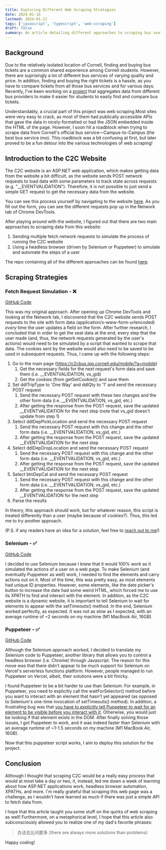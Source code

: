 ```yaml
---
title: Exploring Different Web Scraping Strategies
date: 2024-01-16
lastmod: 2024-01-21
tags: ['javascript', 'typescript', 'web-scraping']
draft: false
summary: An article detailing different approaches to scraping bus seat data from C2C, Cornell's official bus service.
---
```


## Background

Due to the relatively isolated location of Cornell, finding and buying bus tickets are a common shared experience among Cornell 
students. However, there are suprisingly a lot of different bus services of varying quality and price. In addition, finding and 
buying the right tickets is a hassle, as you have to compare tickets from all those bus services and for various days. Recently, 
I've been working on a [project](https://cusoon.vercel.app/) that aggregates data from different bus providers to make it easier
for students to easily find and compare bus tickets. 

Understandably, a crucial part of this project was web scraping.Most sites were very easy to crack, as most of them had publically 
accessible APIs that gave the data in nicely-formatted or had the JSON embedded inside the HTML of the page. However, I soon hit
a roadblock when trying to scrape data from Cornell's official bus service—Campus-to-Campus (the best bus service imo). This 
roadblock was a bit confusing at first, but later proved to be a fun detour into the various technologies of web scraping!

## Introduction to the C2C Website

The C2C website is an ASP.NET web application, which makes getting data from the website a bit difficult, as the website sends
POST network requests to load data with some parameters to track state across requests (e.g. "\_\_EVENTVALIDATION"). 
Therefore, it is not possible to just send a simple GET request to get the necessary data from the website.

You can see this process yourself by navigating to the website [here](https://c2cbus.ipp.cornell.edu/mobile/?a=mobile). As you
fill out the form, you can see the different requests pop up in the Network tab of Chrome DevTools.

After playing around with the website, I figured out that there are two main approaches to scraping data from this website:

1. Sending multiple fetch network requests to simulate the process of running the C2C website
2. Using a headless browser (driven by Selenium or Puppeteer) to simulate and automate the steps of a user

The repo containing all of the different approaches can be found [here](https://github.com/stevenyuser/scraping_c2c_experiments).

## Scraping Strategies

### Fetch Request Simulation - ❌

[GitHub Code](https://github.com/stevenyuser/scraping_c2c_experiments/blob/main/src/index.ts)

This was my original approach. After opening up Chrome DevTools and looking at the Network tab, I discovered that the C2C website
sends POST requests to the site with form data (application/x-www-form-urlencoded) _every_ time the user updates a field on the
form. After further research, I concluded that in order to get the seat data at the end, every step that the user made 
(and, thus, the network requests generated by the user's actions) would need to be simulated by a script that wanted to 
scrape that data. The cookies sent by the website would also need to be saved to be used in subsequent requests. Thus, I came 
up with the following steps:

1. Go to the main page (https://c2cbus.ipp.cornell.edu/mobile/?a=mobile)
   1. Get the necessary fields for the next request's form data and save them (i.e. \_\_EVENTVALIDATION, vs_gid)
   2. Get the cookies (from getSetCookie()) and save them
2. Set ddlTripType to 'One Way' and ddlQty to '1' and send the necessary POST request
   1. Send the necessary POST request with these two changes and the other form data (i.e. \_\_EVENTVALIDATION, vs_gid, etc.)
   2. After getting the response from the POST request, save the updated \_\_EVENTVALIDATION for the next step (note that vs_gid doesn't update from step 1)
3. Select ddlDepPickLocation and send the necessary POST request
   1. Send the necessary POST request with this change and the other form data (i.e. \_\_EVENTVALIDATION, vs_gid, etc.)
   2. After getting the response from the POST request, save the updated \_\_EVENTVALIDATION for the next step
4. Select ddlDepDropLocation and send the necessary POST request
   1. Send the necessary POST request with this change and the other form data (i.e. \_\_EVENTVALIDATION, vs_gid, etc.)
   2. After getting the response from the POST request, save the updated \_\_EVENTVALIDATION for the next step
5. Select btnDepCal and send the necessary POST request
   1. Send the necessary POST request with this change and the other form data (i.e. \_\_EVENTVALIDATION, vs_gid, etc.)
   2. After getting the response from the POST request, save the updated \_\_EVENTVALIDATION for the next step
6. Parse the results

In theory, this approach should work, but for whatever reason, this script is treated differently than a user (maybe because 
of cookies?). Thus, this led me to try another approach. 

(P.S. if any readers have an idea for a solution, feel free to [reach out to me](mailto:stevenyuser@gmail.com)!)

### Selenium - ✅

[GitHub Code](https://github.com/stevenyuser/scraping_c2c_experiments/blob/main/src/selenium.ts)

I decided to use Selenium because I knew that it would 100% work as it simulated the actions of a user on a web page. To make 
Selenium (and eventually Puppeteer as well) work, I needed to find the elements and carry actions out on it. Most of the time,
this was pretty easy, as most elements had unique ID properties. However, some elements, like the date picker's button to 
increase the date had some weird HTML, which forced me to use its XPATH to find and interact with the element. In addition, as 
the C2C website is a dynamic website, it is important to tell Selenium to wait for elements to appear with the setTimeouts() 
method. In the end, Selenium worked perfectly, as expected. It was not as slow as I expected, with an average runtime of 
~2 seconds on my machine (M1 MacBook Air, 16GB).

### Puppeteer - ✅

[GitHub Code](https://github.com/stevenyuser/scraping_c2c_experiments/blob/main/src/puppeteer.ts)

Although the Selenium approach worked, I decided to translate my Selenium code to Puppeteer, another library that allows you to 
control a headless browser (i.e. Chrome) through Javascript. The reason for this move was that there didn't appear to be much 
support for Selenium on Vercel's serverless functions platform. However, people managed to run Puppeteer on Vercel, albeit, 
their solutions were a bit finicky.

I found Puppeteer to be a bit harder to use than Selenium. For example, in Puppeteer, you need to explicitly call the 
waitForSelector() method before you want to interact with an element that hasn't yet appeared (as opposed to Selenium's one-time
invocation of setTimeouts() method). In addition, a frustrating bug was that [you have to explicitly tell Puppeteer to wait for 
an element to be visible before you interact with it](https://stackoverflow.com/a/55212494). Otherwise, you would just be 
looking if that element exists in the DOM. After finally solving those issues, I got Puppeteer to work, and it was indeed 
faster than Selenium with an average runtime of ~1-1.5 seconds on my machine (M1 MacBook Air, 16GB).

Now that this puppeteer script works, I aim to deploy this solution for the project.

## Conclusion

Although I thought that scraping C2C would be a really easy process that would at most take a day or two, it, instead, led me
down a week of learning about how ASP.NET applications work, headless browser automation, XPATHs, and more. I'm really grateful
that scraping this web page was a challenge, as I wouldn't have learned as much if there was just a simple API to fetch data from.

I hope that this article taught you some stuff on the quirks of web scraping as well! Furthermore, on a metaphorical level, 
I hope that this article also subconsciously allowed you to realize one of my dad's favorite phrases:
> 办法总比问题多 (there are always more solutions than problems)

Happy coding!